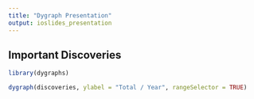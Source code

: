 ```yaml
---
title: "Dygraph Presentation"
output: ioslides_presentation
---
```


## Important Discoveries

```r
library(dygraphs)

dygraph(discoveries, ylabel = "Total / Year", rangeSelector = TRUE)
```

